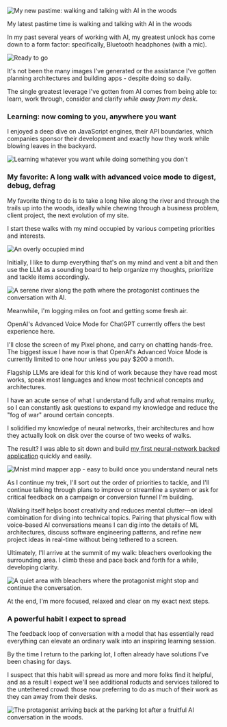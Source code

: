 







<Image src="https://zackproser.b-cdn.net/images/walking-talking-ai.webp"
  alt="My new pastime: walking and talking with AI in the woods" 
 width={800} height={600}/>

<figcaption>
    My latest pastime time is walking and talking with AI in the woods
</figcaption>

In my past several years of working with AI, my greatest unlock has come down to a form factor: specifically, Bluetooth headphones (with a mic).

<Image src="https://zackproser.b-cdn.net/images/ready-to-go.webp"
    alt="Ready to go"
 width={800} height={600}/>

It's not been the many images I've generated or the assistance I've gotten planning architectures and building apps - despite doing so daily.

The single greatest leverage I've gotten from AI comes from being able to: learn, work through, consider and clarify <em>while away from my desk</em>.

### Learning: now coming to you, anywhere you want

I enjoyed a deep dive on JavaScript engines, their API boundaries, which companies sponsor their development and exactly how they work while blowing leaves in the backyard. 

<Image src="https://zackproser.b-cdn.net/images/leaf-blowing-walking-ai.webp"
    alt="Learning whatever you want while doing something you don't"
 width={800} height={600}/>

### My favorite: A long walk with advanced voice mode to digest, debug, defrag

My favorite thing to do is to take a long hike along the river and through the trails up into the woods, ideally while chewing through a business problem, client project, 
the next evolution of my site. 

I start these walks with my mind occupied by various competing priorities and interests.

<Image src="https://zackproser.b-cdn.net/images/busy.webp"
    alt="An overly occupied mind"
 width={800} height={600}/>

Initially, I like to dump everything that's on my mind and vent a bit and then use the LLM as a sounding board to help organize my thoughts, prioritize and tackle items accordingly.

<Image src="https://zackproser.b-cdn.net/images/river-walking-ai.webp"
  alt="A serene river along the path where the protagonist continues the conversation with AI." 
 width={800} height={600}/>

Meanwhile, I'm logging miles on foot and getting some fresh air.

OpenAI's Advanced Voice Mode for ChatGPT currently offers the best experience here. 

I'll close the screen of my Pixel phone, and carry on chatting hands-free. The biggest issue I have now 
is that OpenAI's Advanced Voice Mode is currently limited to one hour unless you pay $200 a month.

Flagship LLMs are ideal for this kind of work because they have read most works, speak most languages and know most technical concepts and architectures. 

I have an acute sense of what I understand fully and what remains murky, so I can constantly ask questions to expand my knowledge and reduce the "fog of war" around certain concepts.

I solidified my knowledge of neural networks, their architectures and how they actually look on disk over the course of two weeks of walks. 

The result? I was able to sit down and build [my first neural-network backed application](/blog/mnist-pytorch-hand-drawn-digit-recognizer) quickly and easily.

<Link href={"/blog/mnist-pytorch-hand-drawn-digit-recognizer"}>
<Image src="https://zackproser.b-cdn.net/images/mnist-mind-mapper-splash.webp"
    alt="Mnist mind mapper app - easy to build once you understand neural nets"
 width={800} height={600}/>
</Link>

As I continue my trek, I'll sort out the order of priorities to tackle, and I'll continue talking through plans to improve or streamline a system or ask for critical feedback on a campaign or conversion funnel I'm building.

Walking itself helps boost creativity and reduces mental clutter—an ideal combination for diving into technical topics. Pairing that physical flow with voice-based AI conversations means I can dig into the details of ML architectures, discuss software engineering patterns, and refine new project ideas in real-time without being tethered to a screen.

Ultimately, I'll arrive at the summit of my walk: bleachers overlooking the surrounding area. I climb these and pace back and forth for a while, developing clarity.

<Image src="https://zackproser.b-cdn.net/images/bleachers-walking-ai.webp"
  alt="A quiet area with bleachers where the protagonist might stop and continue the conversation." 
 width={800} height={600}/>

At the end, I'm more focused, relaxed and clear on my exact next steps.

### A powerful habit I expect to spread

The feedback loop of conversation with a model that has essentially read everything can elevate an ordinary walk into an inspiring learning session. 

By the time I return to the parking lot, I often already have solutions I've been chasing for days.

I suspect that this habit will spread as more and more folks find it helpful, and as a result I expect we'll see additional roducts and services tailored to the untethered crowd: those
now preferring to do as much of their work as they can away from their desks.

<Image src="https://zackproser.b-cdn.net/images/parking-lot-walking-ai.webp"
  alt="The protagonist arriving back at the parking lot after a fruitful AI conversation in the woods." 
 width={800} height={600}/>